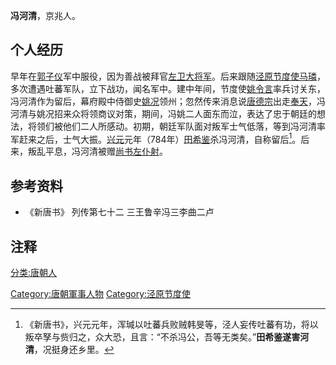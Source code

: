 {{Infobox_Person
| name =馮河清
|image= <!-- 檔案不存在 none -->
| caption=
|box_width=200px
|occupation= 唐朝军人
| period = 8世紀
|birth_name=
| other_names = none
| Sex =男
|birth_date=  
|birth_place=京兆人
|death_date= 兴元元年(784年)
|death_place= 
| nationality =唐朝
| residence =
| party =
| religion =
| spouse = 
| relatives =
|education=
| past =左卫大将军<br>兵马使<br>[[泾原节度使|泾原节度使]]、'''安定郡王'''<br>赠尚书左仆射<br>赠太子少傅
| work =
| award = 
}}

'''冯河清'''，京兆人。

== 个人经历 ==
早年在[[郭子仪|郭子仪]]军中服役，因为善战被拜官[[左卫大将军|左卫大将军]]。后来跟随[[泾原节度使|泾原节度使]][[马璘_(唐朝)|马璘]]，多次遭遇吐蕃军队，立下战功，闻名军中。建中年间，节度使[[姚令言|姚令言]]率兵讨关东，冯河清作为留后，幕府殿中侍御史[[姚况|姚况]]领州；忽然传来消息说[[唐德宗|唐德宗]]出走[[奉天|奉天]]，冯河清与姚况招来众将领商议对策，期间，冯姚二人面东而泣，表达了忠于朝廷的想法，将领们被他们二人所感动。初期，朝廷军队面对叛军士气低落，等到冯河清率军赶来之后，士气大振。[[兴元|兴元]]元年（784年）[[田希鉴|田希鉴]]杀冯河清，自称留后<ref name="测试">《新唐书》，兴元元年，浑瑊以吐蕃兵败贼韩旻等，泾人妄传吐蕃有功，将以叛卒孥与赀归之，众大恐，且言：“不杀冯公，吾等无类矣。”'''田希鉴遂害河清'''，况挺身还乡里。</ref>。后来，叛乱平息，冯河清被赠[[尚书左仆射|尚书左仆射]]。

== 参考资料 ==
*《新唐书》 列传第七十二 三王鲁辛冯三李曲二卢

==注释==
<references />

{{start box}}
{{s-before|[[姚令言|姚令言]]}}
{{s-title|[[泾原节度使|泾原节度使]]<br>馮河清|783年}}
{{s-after|[[田希鑑|田希鑑]]}}
{{end box}}

[[Category:唐朝軍事人物|Category:唐朝軍事人物]]
[[Category:泾原节度使|Category:泾原节度使]]
[[分类:唐朝人|分类:唐朝人]]